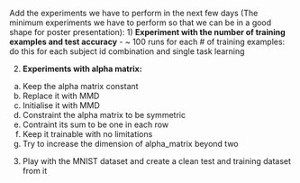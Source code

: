Add the experiments we have to perform in the next few days (The minimum experiments we have to perform so that we can be in a good shape for poster presentation):
1) <b>Experiment with the number of training examples and test accuracy</b> - ~ 100 runs for each # of training examples: do this for each subject id combination and single task learning

2) <b>Experiments with alpha matrix: </b> 
  a) Keep the alpha matrix constant
  b) Replace it with MMD
  c) Initialise it with MMD
  c) Constraint the alpha matrix to be symmetric 
  d) Contraint its sum to be one in each row
  e) Keep it trainable with no limitations
  f) Try to increase the dimension of alpha_matrix beyond two 

3) Play with the MNIST dataset and create a clean test and training dataset from it

